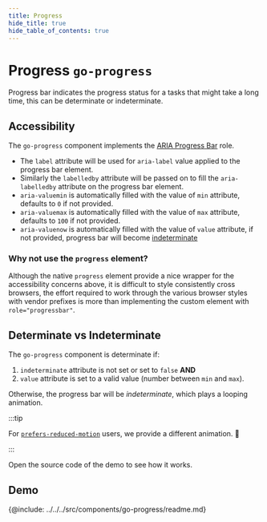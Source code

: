 ```yaml
---
title: Progress
hide_title: true
hide_table_of_contents: true
---
```



# Progress <span className="text-size-0">`go-progress`</span>

<!-- Description -->

<div className="text-size-1">Progress bar indicates the progress status for a tasks that might take a long time, this can be determinate or indeterminate.</div>

## Accessibility

The `go-progress` component implements the [ARIA Progress Bar](https://developer.mozilla.org/en-US/docs/Web/Accessibility/ARIA/Roles/progressbar_role) role.

- The `label` attribute will be used for `aria-label` value applied to the progress bar element.
- Similarly the `labelledby` attribute will be passed on to fill the `aria-labelledby` attribute on the progress bar element.
- `aria-valuemin` is automatically filled with the value of `min` attribute, defaults to `0` if not provided.
- `aria-valuemax` is automatically filled with the value of `max` attribute, defaults to `100` if not provided.
- `aria-valuenow` is automatically filled with the value of `value` attribute, if not provided, progress bar will become [indeterminate](#determinate-vs-indeterminate)

### Why not use the `progress` element?

Although the native `progress` element provide a nice wrapper for the accessibility concerns above, it is difficult to style consistently cross browsers, the effort required to work through the various browser styles with vendor prefixes is more than implementing the custom element with `role="progressbar"`.

## Determinate vs Indeterminate

The `go-progress` component is determinate if:

1. `indeterminate` attribute is not set or set to `false` **AND**
2. `value` attribute is set to a valid value (number between `min` and `max`).

Otherwise, the progress bar will be _indeterminate_, which plays a looping animation.

:::tip

For [`prefers-reduced-motion`](https://developer.mozilla.org/en-US/docs/Web/CSS/@media/prefers-reduced-motion) users, we provide a different animation. 💖

:::

Open the source code of the demo to see how it works.

<!-- Demos, tips, variations, use cases -->

## Demo

<Demo code={demoSource} />

<!-- API -->

{@include: ../../../src/components/go-progress/readme.md}
